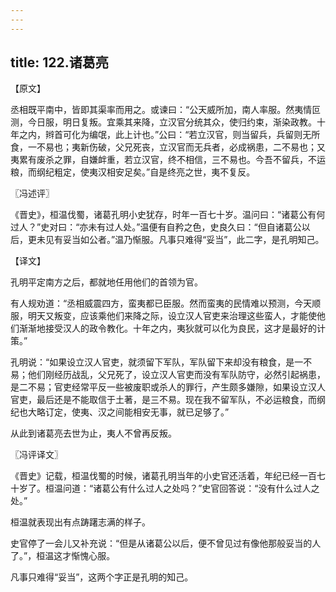 ```yaml
---
---
---
```

title: 122.诸葛亮
---



【原文】

丞相既平南中，皆即其渠率而用之。或谏曰：“公天威所加，南人率服。然夷情叵测，今日服，明日复叛。宜乘其来降，立汉官分统其众，使归约束，渐染政教。十年之内，辫首可化为编氓，此上计也。”公曰：“若立汉官，则当留兵，兵留则无所食，一不易也；夷新伤破，父兄死丧，立汉官而无兵者，必成祸患，二不易也；又夷累有废杀之罪，自嫌衅重，若立汉官，终不相信，三不易也。今吾不留兵，不运粮，而纲纪粗定，使夷汉相安足矣。”自是终亮之世，夷不复反。

〖冯述评〗

《晋史》，桓温伐蜀，诸葛孔明小史犹存，时年一百七十岁。温问曰：“诸葛公有何过人？”史对曰：“亦未有过人处。”温便有自矜之色，史良久曰：“但自诸葛公以后，更未见有妥当如公者。”温乃惭服。凡事只难得“妥当”，此二字，是孔明知己。

【译文】

孔明平定南方之后，都就地任用他们的首领为官。

有人规劝道：“丞相威震四方，蛮夷都已臣服。然而蛮夷的民情难以预测，今天顺服，明天又叛变，应该乘他们来降之际，设立汉人官吏来治理这些蛮人，才能使他们渐渐地接受汉人的政令教化。十年之内，夷狄就可以化为良民，这才是最好的计策。”

孔明说：“如果设立汉人官吏，就须留下军队，军队留下来却没有粮食，是一不易；他们刚经历战乱，父兄死了，设立汉人官吏而没有军队防守，必然引起祸患，是二不易；官吏经常平反一些被废职或杀人的罪行，产生颇多嫌隙，如果设立汉人官吏，最后还是不能取信于土著，是三不易。现在我不留军队，不必运粮食，而纲纪也大略订定，使夷、汉之间能相安无事，就已足够了。”

从此到诸葛亮去世为止，夷人不曾再反叛。

〖冯评译文〗

《晋史》记载，桓温伐蜀的时候，诸葛孔明当年的小史官还活着，年纪已经一百七十岁了。桓温问道：“诸葛公有什么过人之处吗？”史官回答说：“没有什么过人之处。”

桓温就表现出有点踌躇志满的样子。

史官停了一会儿又补充说：“但是从诸葛公以后，便不曾见过有像他那般妥当的人了。”，桓温这才惭愧心服。

凡事只难得“妥当”，这两个字正是孔明的知己。